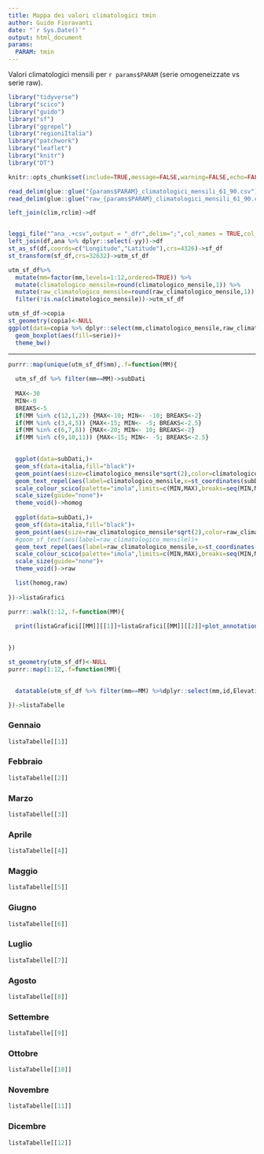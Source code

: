 ```yaml
---
title: Mappa dei valori climatologici tmin
author: Guido Fioravanti
date: "`r Sys.Date()`"
output: html_document
params:
  PARAM: tmin
---
```


Valori climatologici mensili per `r params$PARAM` (serie omogeneizzate vs serie raw).

```r
library("tidyverse")
library("scico")
library("guido")
library("sf")
library("ggrepel")
library("regioniItalia")
library("patchwork")
library("leaflet")
library("knitr")
library("DT")

knitr::opts_chunk$set(include=TRUE,message=FALSE,warning=FALSE,echo=FALSE,error=FALSE)

read_delim(glue::glue("{params$PARAM}_climatologici_mensili_61_90.csv"),delim=";",col_names = TRUE)->clim
read_delim(glue::glue("raw_{params$PARAM}_climatologici_mensili_61_90.csv"),delim=";",col_names = TRUE) %>% rename(raw_climatologico_mensile=climatologico_mensile)->rclim

left_join(clim,rclim)->df


leggi_file("^ana_.+csv",output = "_dfr",delim=";",col_names = TRUE,col_types = cols(.default = col_character(),Longitude=col_number(),Latitude=col_number()))->ana
left_join(df,ana %>% dplyr::select(-yy))->df
st_as_sf(df,coords=c("Longitude","Latitude"),crs=4326)->sf_df
st_transform(sf_df,crs=32632)->utm_sf_df

utm_sf_df%>%
  mutate(mm=factor(mm,levels=1:12,ordered=TRUE)) %>%
  mutate(climatologico_mensile=round(climatologico_mensile,1)) %>%
  mutate(raw_climatologico_mensile=round(raw_climatologico_mensile,1)) %>%
  filter(!is.na(climatologico_mensile))->utm_sf_df
```

```r
utm_sf_df->copia
st_geometry(copia)<-NULL
ggplot(data=copia %>% dplyr::select(mm,climatologico_mensile,raw_climatologico_mensile) %>% gather(key="serie",value="value",-mm),aes(x=mm,value))+
  geom_boxplot(aes(fill=serie))+
  theme_bw()
```

<hr>

```r
purrr::map(unique(utm_sf_df$mm),.f=function(MM){
  
  utm_sf_df %>% filter(mm==MM)->subDati
  
  MAX<-30
  MIN<-0
  BREAKS<-5
  if(MM %in% c(12,1,2)) {MAX<-10; MIN<- -10; BREAKS<-2}
  if(MM %in% c(3,4,5)) {MAX<-15; MIN<- -5; BREAKS<-2.5}
  if(MM %in% c(6,7,8)) {MAX<-20; MIN<- 10; BREAKS<-2}
  if(MM %in% c(9,10,11)) {MAX<-15; MIN<- -5; BREAKS<-2.5}

    
  ggplot(data=subDati,)+
  geom_sf(data=italia,fill="black")+
  geom_point(aes(size=climatologico_mensile*sqrt(2),color=climatologico_mensile,x=st_coordinates(subDati)[,1],y=st_coordinates(subDati)[,2]))+
  geom_text_repel(aes(label=climatologico_mensile,x=st_coordinates(subDati)[,1],y=st_coordinates(subDati)[,2]),color="red")+
  scale_colour_scico(palette="imola",limits=c(MIN,MAX),breaks=seq(MIN,MAX,BREAKS))+
  scale_size(guide="none")+
  theme_void()->homog
  
  ggplot(data=subDati,)+
  geom_sf(data=italia,fill="black")+
  geom_point(aes(size=raw_climatologico_mensile*sqrt(2),color=raw_climatologico_mensile,x=st_coordinates(subDati)[,1],y=st_coordinates(subDati)[,2]))+
  #geom_sf_text(aes(label=raw_climatologico_mensile))+
  geom_text_repel(aes(label=raw_climatologico_mensile,x=st_coordinates(subDati)[,1],y=st_coordinates(subDati)[,2]),color="red")+
  scale_colour_scico(palette="imola",limits=c(MIN,MAX),breaks=seq(MIN,MAX,BREAKS))+ 
  scale_size(guide="none")+
  theme_void()->raw

  list(homog,raw)
  
})->listaGrafici

purrr::walk(1:12,.f=function(MM){
  
  print(listaGrafici[[MM]][[1]]+listaGrafici[[MM]][[2]]+plot_annotation(title=glue::glue("Mese {MM}")))
  

})
```


```r
st_geometry(utm_sf_df)<-NULL
purrr::map(1:12,.f=function(MM){
  

  datatable(utm_sf_df %>% filter(mm==MM) %>%dplyr::select(mm,id,Elevation,cluster,climatologico_mensile,raw_climatologico_mensile))

})->listaTabelle

```

### Gennaio

```r
listaTabelle[[1]]
```

### Febbraio

```r
listaTabelle[[2]]
```

### Marzo

```r
listaTabelle[[3]]
```

### Aprile

```r
listaTabelle[[4]]
```

### Maggio

```r
listaTabelle[[5]]
```


### Giugno

```r
listaTabelle[[6]]
```

### Luglio

```r
listaTabelle[[7]]
```

### Agosto

```r
listaTabelle[[8]]
```

### Settembre

```r
listaTabelle[[9]]
```

### Ottobre

```r
listaTabelle[[10]]
```


### Novembre

```r
listaTabelle[[11]]
```

### Dicembre

```r
listaTabelle[[12]]
```


